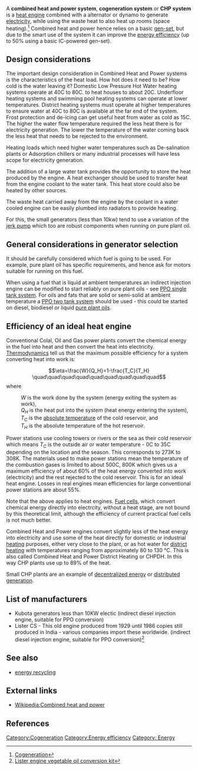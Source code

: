 A '''combined heat and power system''', '''cogeneration system''' or '''CHP system''' is a [[heat engine]] combined with a alternator or dynamo to generate [[electricity]], while using the waste heat to also heat up rooms (space heating).<ref>[http://www.clarke-energy.com/chp-cogeneration/ Cogeneration]</ref> Combined heat and power hence relies on a basic [[Electricity generator|gen-set]], but due to the smart use of the system it can improve the [[energy efficiency]] (up to 50% using a basic IC-powered gen-set).

==Design considerations==
The important design consideration in Combined Heat and Power systems is the characteristics of the heat load. How hot does it need to be? How cold is the water leaving it? Domestic Low Pressure Hot Water heating systems operate at 40C to 80C. to heat houses to about 20C. Underfloor heating systems and swimming pool heating systems can operate at lower temperatures. District heating systems must operate at higher temperatures to ensure water at 40C to 80C is available at the far end of the system. Frost protection and de-icing can get useful heat from water as cold as 15C. The higher the water flow temperature required the less heat there is for electricity generation. The lower the temperature of the water coming back the less heat that needs to be rejected to the environment. 

Heating loads which need higher water temperatures such as De-salination plants or Adsorption chillers or many industrial processes will have less scope for electricity generation.

The addition of a large water tank provides the opportunity to store the heat produced by the engine.  A heat exchanger should be used to transfer heat from the engine coolant to the water tank. This heat store could also be heated by other sources.

The waste heat carried away from the engine by the coolant in a water cooled engine can be easily plumbed into radiators to provide heating.

For this, the small generators (less than 10kw) tend to use a variation of the [[Engine_components#Diesel_fuel_injection_equipment|jerk pump]] which too are robust components when running on pure plant oil.

==General considerations in generator selection==
It should be carefully considered which fuel is going to be used. For example, pure plant oil has specific requirements, and hence ask for motors suitable for running on this fuel.

When using a fuel that is liquid at ambient temperatures an indirect injection engine can be modified to start reliably on pure plant oils - see [[PPO single tank system]].  For oils and fats that are solid or semi-solid at ambient temperature a [[PPO two tank system]] should be used - this could be started on diesel, biodiesel or liquid [[pure plant oils]].

==Efficiency of an ideal heat engine== 
Conventional Colal, Oil and Gas power plants convert the chemical energy in the fuel into heat and then convert the heat into electricity. [[Wikipedia:Carnot Cycle|Thermodynamics]] tell us that the maximum possible efficiency for a system converting heat into work is:

:<math>\eta=\frac{W}{Q_H}=1-\frac{T_C}{T_H}
\quad\quad\quad\quad\quad\quad\quad\quad\quad</math>
where
: <math> W </math> is the work done by the system (energy exiting the system as work),
: <math> Q_H </math> is the heat put into the system (heat energy entering the system),
: <math> T_C </math> is the [[absolute temperature]] of the cold reservoir, and 
: <math> T_H </math> is the absolute temperature of the hot reservoir.

Power stations use cooling towers or rivers or the sea as their cold reservoir which means <math>T_C</math> is the outside air or water temperature - 0C to 35C depending on the location and the season. This corresponds to 273K to 308K.
The materials used to make power stations mean the temperature of the combustion gases is limited to about 500C, 800K which gives us a maximum efficiency of about 60% of the heat energy converted into work (electricity) and the rest rejected to the cold reservoir. This is for an ideal heat engine. Losses in real engines mean efficiencies for large conventional power stations are about 55%.

Note that the above applies to heat engines. [[Fuel cells]], which convert chemical energy directly into electrcity, without a heat stage, are not bound by this theoretical limit, although the efficiency of current practical fuel cells is not much better.

Combined Heat and Power engines convert slightly less of the heat energy into electricity and use some of the heat directly for domestic or industrial [[heating]] purposes, either very close to the plant, or as hot water for [[district heating]] with temperatures ranging from approximately 80 to 130&nbsp;°C. This is also called Combined Heat and Power District Heating or CHPDH. In this way CHP plants use up to 89% of the heat.

Small CHP plants are an example of [[decentralized energy]] or [[distributed generation]].

==List of manufacturers==
* Kubota generators less than 10KW electic (indirect diesel injection engine, suitable for PPO conversion)
* Lister CS - This old engine produced from 1929 until 1986 copies still produced in India - various companies import these worldwide. (indirect diesel injection engine, suitable for PPO conversion)<ref>[http://www.lovecraft.com/index.php?option=com_content&task=blogcategory&id=1&Itemid=72 Lister engine vegetable oil conversion kit]</ref>

==See also==
* [[energy recycling]]

== External links ==
* [[Wikipedia:Combined heat and power]]

== References ==
{{reflist}}

[[Category:Cogeneration]]
[[Category:Energy efficiency]]
[[Category: Energy]]